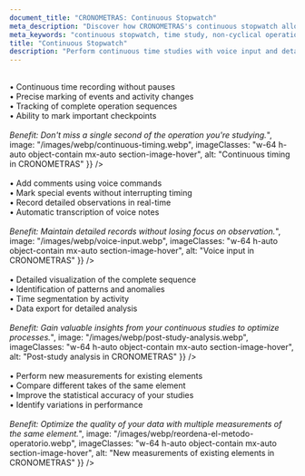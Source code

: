 ```yaml
---
document_title: "CRONOMETRAS: Continuous Stopwatch"
meta_description: "Discover how CRONOMETRAS's continuous stopwatch allows you to perform long or non-cyclical time studies with precision."
meta_keywords: "continuous stopwatch, time study, non-cyclical operations, industrial timing"
title: "Continuous Stopwatch"
description: "Perform continuous time studies with voice input and detailed event logging."
---
```


<Section
  section={{
    title: "Uninterrupted Timing",
    content: "Ideal for long or non-cyclical operations:<br/><br/>• Continuous time recording without pauses<br/>• Precise marking of events and activity changes<br/>• Tracking of complete operation sequences<br/>• Ability to mark important checkpoints<br/><br/><i>Benefit: Don't miss a single second of the operation you're studying.</i>",
    image: "/images/webp/continuous-timing.webp",
    imageClasses: "w-64 h-auto object-contain mx-auto section-image-hover",
    alt: "Continuous timing in CRONOMETRAS"
  }}
/>

<Section
  section={{
    title: "Voice Input",
    content: "Keep your hands free for better observation:<br/><br/>• Add comments using voice commands<br/>• Mark special events without interrupting timing<br/>• Record detailed observations in real-time<br/>• Automatic transcription of voice notes<br/><br/><i>Benefit: Maintain detailed records without losing focus on observation.</i>",
    image: "/images/webp/voice-input.webp",
    imageClasses: "w-64 h-auto object-contain mx-auto section-image-hover",
    alt: "Voice input in CRONOMETRAS"
  }}
/>

<Section
  section={{
    title: "Post-Study Analysis",
    content: "Review and analyze captured data:<br/><br/>• Detailed visualization of the complete sequence<br/>• Identification of patterns and anomalies<br/>• Time segmentation by activity<br/>• Data export for detailed analysis<br/><br/><i>Benefit: Gain valuable insights from your continuous studies to optimize processes.</i>",
    image: "/images/webp/post-study-analysis.webp",
    imageClasses: "w-64 h-auto object-contain mx-auto section-image-hover",
    alt: "Post-study analysis in CRONOMETRAS"
  }}
/>

<Section
  section={{
    title: "Take New Measurements of Existing Elements",
    content: "Enhance the precision of your studies with multiple time measurements:<br/><br/>• Perform new measurements for existing elements<br/>• Compare different takes of the same element<br/>• Improve the statistical accuracy of your studies<br/>• Identify variations in performance<br/><br/><i>Benefit: Optimize the quality of your data with multiple measurements of the same element.</i>",
    image: "/images/webp/reordena-el-metodo-operatorio.webp",
    imageClasses: "w-64 h-auto object-contain mx-auto section-image-hover",
    alt: "New measurements of existing elements in CRONOMETRAS"
  }}
/>
